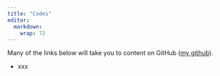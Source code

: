 ```yaml
---
title: "Codes"
editor: 
  markdown: 
    wrap: 72
---
```


Many of the links below will take you to content on GitHub
([my github](https://github.com/xxx)).

- xxx
